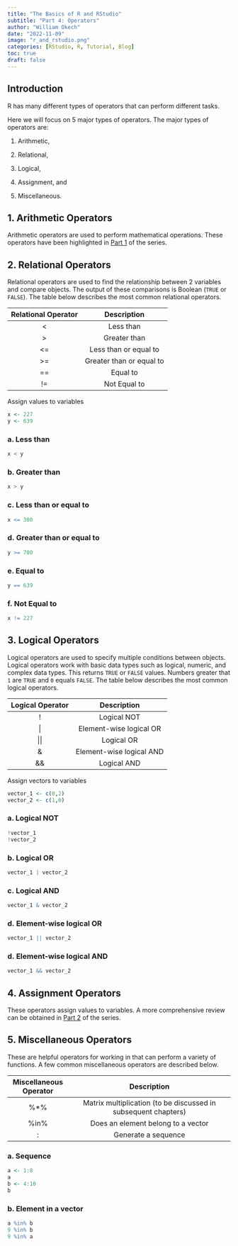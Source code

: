 ```yaml
---
title: "The Basics of R and RStudio"
subtitle: "Part 4: Operators"
author: "William Okech"
date: "2022-11-09"
image: "r_and_rstudio.png"
categories: [RStudio, R, Tutorial, Blog]
toc: true
draft: false
---
```


## Introduction

R has many different types of operators that can perform different tasks.

Here we will focus on 5 major types of operators. The major types of operators are:

1.  Arithmetic,

2.  Relational,

3.  Logical,

4.  Assignment, and

5.  Miscellaneous.

## 1. Arithmetic Operators

Arithmetic operators are used to perform mathematical operations. These operators have been highlighted in [Part 1](/posts/series_1/new_post_2/post_2.html) of the series.

## 2. Relational Operators

Relational operators are used to find the relationship between 2 variables and compare objects. The output of these comparisons is Boolean (`TRUE` or `FALSE`). The table below describes the most common relational operators.

| Relational Operator |       Description        |
|:-------------------:|:------------------------:|
|         \<          |        Less than         |
|         \>          |       Greater than       |
|         \<=         |  Less than or equal to   |
|         \>=         | Greater than or equal to |
|         ==          |         Equal to         |
|         !=          |       Not Equal to       |

Assign values to variables

```r
x <- 227
y <- 639
```

### a. Less than

```r
x < y
```

### b. Greater than

```r
x > y
```

### c. Less than or equal to

```r
x <= 300
```

### d. Greater than or equal to

```r
y >= 700
```

### e. Equal to

```r
y == 639
```

### f. Not Equal to

```r
x != 227
```

## 3. Logical Operators

Logical operators are used to specify multiple conditions between objects. Logical operators work with basic data types such as logical, numeric, and complex data types. This returns `TRUE` or `FALSE` values. Numbers greater that `1` are `TRUE` and `0` equals `FALSE`. The table below describes the most common logical operators.

| Logical Operator |       Description        |
|:----------------:|:------------------------:|
|        !         |       Logical NOT        |
|        \|        | Element-wise logical OR  |
|       \|\|       |        Logical OR        |
|        &         | Element-wise logical AND |
|        &&        |       Logical AND        |

Assign vectors to variables

```r
vector_1 <- c(0,2)
vector_2 <- c(1,0)
```

### a. Logical NOT

```r
!vector_1
!vector_2
```

### b. Logical OR

```r
vector_1 | vector_2
```

### c. Logical AND

```r
vector_1 & vector_2
```

### d. Element-wise logical OR

```r
vector_1 || vector_2
```

### d. Element-wise logical AND

```r
vector_1 && vector_2
```

## 4. Assignment Operators

These operators assign values to variables. A more comprehensive review can be obtained in [Part 2](/posts/series_1/new_post_3/post_3.html) of the series.

## 5. Miscellaneous Operators

These are helpful operators for working in that can perform a variety of functions. A few common miscellaneous operators are described below.

| Miscellaneous Operator |                          Description                           |
|:----------------------:|:--------------------------------------------------------------:|
|          %\*%          | Matrix multiplication (to be discussed in subsequent chapters) |
|          %in%          |               Does an element belong to a vector               |
|           :            |                      Generate a sequence                       |

### a. Sequence

```r
a <- 1:8
a
b <- 4:10
b
```

### b. Element in a vector

```r
a %in% b
9 %in% b
9 %in% a

```

